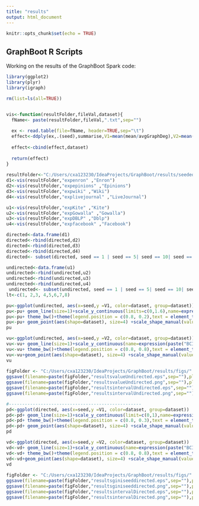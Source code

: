 ```yaml
---
title: "results"
output: html_document
---
```


```r
knitr::opts_chunk$set(echo = TRUE)
```

## GraphBoot R Scripts

Working on the results of the GraphBoot Spark code:

```r
library(ggplot2)
library(plyr)
library(igraph)

rm(list=ls(all=TRUE))


vis<-function(resultFolder,fileVal,dataset){
  fName<- paste(resultFolder,fileVal,".txt",sep="")
  
  ex <- read.table(file=fName, header=TRUE,sep="\t")
  effect<-ddply(ex,.(seed),summarise,V1=mean(mean/avgGraphDeg),V2=mean((l2-l1)/mean),V3=mean(lmsiDistinct))
  
  effect<-cbind(effect,dataset)
  
  return(effect)
}
 
resultFolder<-"C:/Users/cxa123230/IdeaProjects/GraphBoot/results/seeded/"
d1<-vis(resultFolder,"expenron" ,"Enron")
d2<-vis(resultFolder,"expepinions" ,"Epinions")
d3<-vis(resultFolder,"expwiki" ,"Wiki")
d4<-vis(resultFolder,"explivejournal" ,"LiveJournal")

u1<-vis(resultFolder,"expKite" ,"Kite")
u2<-vis(resultFolder,"expGowalla" ,"Gowalla")
u3<-vis(resultFolder,"expDBLP" ,"Dblp")
u4<-vis(resultFolder,"expfacebook" ,"Facebook")

directed<-data.frame(d1)
directed<-rbind(directed,d2)
directed<-rbind(directed,d3)
directed<-rbind(directed,d4)
directed<- subset(directed, seed == 1 | seed == 5| seed == 10| seed == 20| seed == 50| seed == 100)

undirected<-data.frame(u1)
undirected<-rbind(undirected,u2)
undirected<-rbind(undirected,u3)
undirected<-rbind(undirected,u4)
 undirected<- subset(undirected, seed == 1 | seed == 5| seed == 10| seed == 20| seed == 50| seed == 100)
lt<-c(1, 2,3, 4,5,6,7,8)

pu<-ggplot(undirected, aes(x=seed,y =V1, color=dataset, group=dataset))   
pu<-pu+ geom_line(size=1)+scale_y_continuous(limits=c(0,1.6),name=expression(paste(bar(x)," / ",mu)))
pu<-pu+ theme_bw()+theme(legend.position = c(0.8, 0.2),text = element_text(size=16)) 
pu<-pu+ geom_point(aes(shape=dataset), size=4) +scale_shape_manual(values=c(0,1,2,3,4,5,6)) 
pu

vu<-ggplot(undirected, aes(x=seed,y =V2, color=dataset, group=dataset)) 
vu<-vu+ geom_line(size=1)+scale_y_continuous(name=expression(paste("BCI"," / ",bar(x))))   
vu<-vu+ theme_bw()+theme(legend.position = c(0.8, 0.8),text = element_text(size=16))+scale_linetype_manual(values=lt)
vu<-vu+geom_point(aes(shape=dataset), size=4) +scale_shape_manual(values=c(0,1,2,3,4,5,6)) 
vu
 
figFolder <- "C:/Users/cxa123230/IdeaProjects/GraphBoot/results/figs/"
ggsave(filename=paste(figFolder,"resultsvalueUndirected.eps",sep=""),plot=pu,width=5,height=3,unit="in")
ggsave(filename=paste(figFolder,"resultsvalueUndirected.png",sep=""),plot=pu,width=5,height=3,unit="in")
ggsave(filename=paste(figFolder,"resultsintervalUndirected.eps",sep=""),plot=vu,width=5,height=3,unit="in")
ggsave(filename=paste(figFolder,"resultsintervalUndirected.png",sep=""),plot=vu,width=5,height=3,unit="in")

#--------------------------------------------------
pd<-ggplot(directed, aes(x=seed,y =V1, color=dataset, group=dataset))   
pd<-pd+ geom_line(size=1)+scale_y_continuous(limit=c(0,1),name=expression(paste(bar(x)," / ",mu)))
pd<-pd+ theme_bw()+theme(legend.position = c(0.8, 0.3),text = element_text(size=16)) 
pd<-pd+ geom_point(aes(shape=dataset), size=4) +scale_shape_manual(values=c(0,1,2,3,4,5,6)) 
pd

vd<-ggplot(directed, aes(x=seed,y =V2, color=dataset, group=dataset)) 
vd<-vd+ geom_line(size=1)+scale_y_continuous(name=expression(paste("BCI"," / ",bar(x))))  
vd<-vd+ theme_bw()+theme(legend.position = c(0.8, 0.8),text = element_text(size=14))+scale_linetype_manual(values=lt)
vd<-vd+geom_point(aes(shape=dataset), size=4) +scale_shape_manual(values=c(0,1,2,3,4,5,6)) 
vd
 
figFolder <- "C:/Users/cxa123230/IdeaProjects/GraphBoot/results/figs/"
ggsave(filename=paste(figFolder,"resultsginiseeddirected.eps",sep=""),plot=pd,width=5,height=3,unit="in")
ggsave(filename=paste(figFolder,"resultsginiseeddirected.png",sep=""),plot=pd,width=5,height=3,unit="in")
ggsave(filename=paste(figFolder,"resultsintervalDirected.eps",sep=""),plot=vd,width=5,height=3,unit="in")
ggsave(filename=paste(figFolder,"resultsintervalDirected.png",sep=""),plot=vd,width=5,height=3,unit="in")


```








